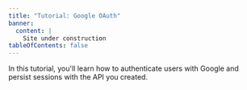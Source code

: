```yaml
---
title: "Tutorial: Google OAuth"
banner:
  content: |
    Site under construction
tableOfContents: false
---
```



In this tutorial, you'll learn how to authenticate users with Google and persist sessions with the API you created.

<CardGrid>
  <LinkCard
    title="Astro"
    href="/lucia-next-docs-starlight/tutorials/google-oauth/astro"
  />
  <LinkCard
    title="Next.js"
    href="/lucia-next-docs-starlight/tutorials/google-oauth/nextjs"
  />
  <LinkCard
    title="SvelteKit"
    href="/lucia-next-docs-starlight/tutorials/google-oauth/sveltekit"
  />
</CardGrid>